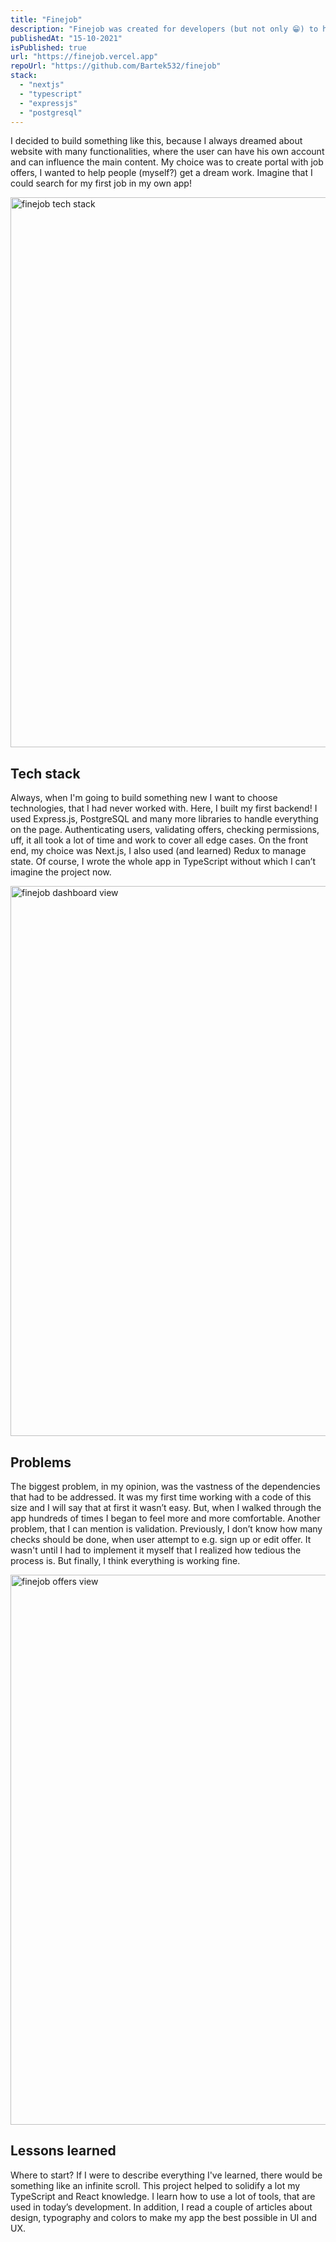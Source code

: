 ```yaml
---
title: "Finejob"
description: "Finejob was created for developers (but not only 😁) to help them get a dream job 💼"
publishedAt: "15-10-2021"
isPublished: true
url: "https://finejob.vercel.app"
repoUrl: "https://github.com/Bartek532/finejob"
stack:
  - "nextjs"
  - "typescript"
  - "expressjs"
  - "postgresql"
---
```


I decided to build something like this, because I always dreamed about website with many functionalities, where the user can have his own account and can influence the main content. My choice was to create portal with job offers, I wanted to help people (myself?) get a dream work. Imagine that I could search for my first job in my own app!

<Image src="/img/projects/finejob/stack.png" alt="finejob tech stack" width="1200" height="880" />

## Tech stack

Always, when I'm going to build something new I want to choose technologies, that I had never worked with. Here, I built my first backend! I used Express.js, PostgreSQL and many more libraries to handle everything on the page. Authenticating users, validating offers, checking permissions, uff, it all took a lot of time and work to cover all edge cases. On the front end, my choice was Next.js, I also used (and learned) Redux to manage state. Of course, I wrote the whole app in TypeScript without which I can’t imagine the project now.

<Image src="/img/projects/finejob/dashboard.png" alt="finejob dashboard view" width="1200" height="880" />

## Problems

The biggest problem, in my opinion, was the vastness of the dependencies that had to be addressed. It was my first time working with a code of this size and I will say that at first it wasn’t easy. But, when I walked through the app hundreds of times I began to feel more and more comfortable. Another problem, that I can mention is validation. Previously, I don’t know how many checks should be done, when user attempt to e.g. sign up or edit offer. It wasn't until I had to implement it myself that I realized how tedious the process is. But finally, I think everything is working fine.

<Image src="/img/projects/finejob/offers.png" alt="finejob offers view" width="1200" height="880" />

## Lessons learned

Where to start? If I were to describe everything I've learned, there would be something like an infinite scroll. This project helped to solidify a lot my TypeScript and React knowledge. I learn how to use a lot of tools, that are used in today’s development. In addition, I read a couple of articles about design, typography and colors to make my app the best possible in UI and UX.
